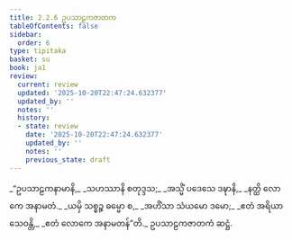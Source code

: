 ```yaml
---
title: 2.2.6 ဥပသာဠကဇာတက
tableOfContents: false
sidebar:
  order: 6
type: tipitaka
basket: su
book: ja1
review:
  current: review
  updated: '2025-10-20T22:47:24.632377'
  updated_by: ''
  notes: ''
  history:
  - state: review
    date: '2025-10-20T22:47:24.632377'
    updated_by: ''
    notes: ''
    previous_state: draft
---
```



<DynamicBreadcrumb />


<ReviewStatus review={frontmatter.review} showDetails={true} />

<HypothesisAnnotation frontmatter={frontmatter} />

<Division number="31" book="ja1" e="ch" v="22" p="41">

<Paragraph number="389" type="verses" book="ja1">
_“ဥပသာဠကနာမာနိ,_  
_သဟဿာနိ စတုဒ္ဒသ;_  
_အသ္မိံ ပဒေသေ ဒဍ္ဎာနိ,_  
_နတ္ထိ လောကေ အနာမတံ._  

</Paragraph>

</Division>
<Division number="32" book="ja1" e="ch" v="22" p="41">

<Paragraph number="390" type="verses" book="ja1">
_ယမှိ သစ္စဉ္စ ဓမ္မော စ,_  
_အဟိံသာ သံယမော ဒမော;_  
_ဧတံ အရိယာ သေဝန္တိ,_  
_ဧတံ လောကေ အနာမတန်”တိ._  


</Paragraph>
</Division>

<Paragraph number="391" type="center" book="ja1">
ဥပသာဠကဇာတကံ ဆဋ္ဌံ.
</Paragraph>